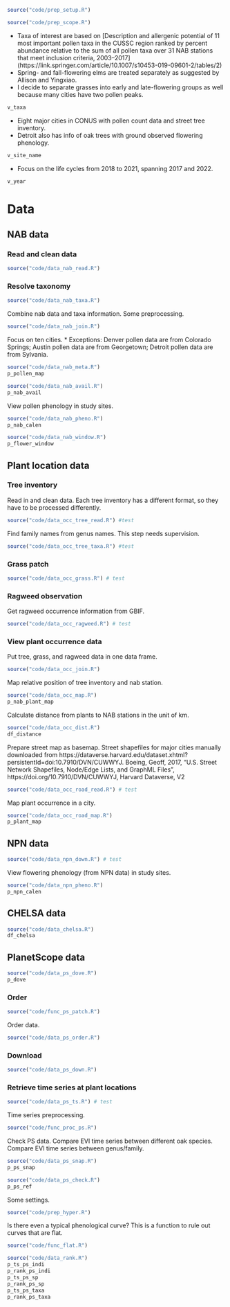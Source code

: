 
```r
source("code/prep_setup.R")
```

```r
source("code/prep_scope.R")
```

* Taxa of interest are based on [Description and allergenic potential of 11 most important pollen taxa in the CUSSC region ranked by percent abundance relative to the sum of all pollen taxa over 31 NAB stations that meet inclusion criteria, 2003–2017] (https://link.springer.com/article/10.1007/s10453-019-09601-2/tables/2)
* Spring- and fall-flowering elms are treated separately as suggested by Allison and Yingxiao.
* I decide to separate grasses into early and late-flowering groups as well because many cities have two pollen peaks.
```r
v_taxa
```

* Eight major cities in CONUS with pollen count data and street tree inventory.
* Detroit also has info of oak trees with ground observed flowering phenology.
```r
v_site_name
```

* Focus on the life cycles from 2018 to 2021, spanning 2017 and 2022.
```r
v_year
```

# Data
## NAB data
### Read and clean data
```r
source("code/data_nab_read.R")
```

### Resolve taxonomy
```r
source("code/data_nab_taxa.R")
```

Combine nab data and taxa information. Some preprocessing.
```r
source("code/data_nab_join.R")
```

Focus on ten cities.
* Exceptions: Denver pollen data are from Colorado Springs; Austin pollen data are from Georgetown; Detroit pollen data are from Sylvania.
```r
source("code/data_nab_meta.R")
p_pollen_map
```

```r
source("code/data_nab_avail.R")
p_nab_avail
```

View pollen phenology in study sites.
```r
source("code/data_nab_pheno.R")
p_nab_calen
```
```r
source("code/data_nab_window.R")
p_flower_window
```

## Plant location data
### Tree inventory
Read in and clean data. Each tree inventory has a different format, so they have to be processed differently.
```r
source("code/data_occ_tree_read.R") #test
```

Find family names from genus names. This step needs supervision.
```r
source("code/data_occ_tree_taxa.R") #test
```

### Grass patch
```r
source("code/data_occ_grass.R") # test
```

### Ragweed observation
Get ragweed occurrence information from GBIF.
```r
source("code/data_occ_ragweed.R") # test
```

### View plant occurrence data

Put tree, grass, and ragweed data in one data frame.
```r
source("code/data_occ_join.R")
```

Map relative position of tree inventory and nab station.
```r
source("code/data_occ_map.R")
p_nab_plant_map
```

Calculate distance from plants to NAB stations in the unit of km.
```r
source("code/data_occ_dist.R")
df_distance
```

Prepare street map as basemap. Street shapefiles for major cities manually downloaded from https://dataverse.harvard.edu/dataset.xhtml?persistentId=doi:10.7910/DVN/CUWWYJ.
Boeing, Geoff, 2017, "U.S. Street Network Shapefiles, Node/Edge Lists, and GraphML Files", https://doi.org/10.7910/DVN/CUWWYJ, Harvard Dataverse, V2
```r
source("code/data_occ_road_read.R") # test
```

Map plant occurrence in a city.
```r
source("code/data_occ_road_map.R")
p_plant_map
```

## NPN data
```r
source("code/data_npn_down.R") # test
```

View flowering phenology (from NPN data) in study sites.
```r
source("code/data_npn_pheno.R")
p_npn_calen
```

## CHELSA data
```r
source("code/data_chelsa.R")
df_chelsa
```

## PlanetScope data

```r
source("code/data_ps_dove.R")
p_dove
```

### Order

```r
source("code/func_ps_patch.R")
```

Order data.
```r
source("code/data_ps_order.R")
```

### Download
```r
source("code/data_ps_down.R")
```

### Retrieve time series at plant locations
```r
source("code/data_ps_ts.R") # test
```

Time series preprocessing.
```r
source("code/func_proc_ps.R")
```

Check PS data.
Compare EVI time series between different oak species.
Compare EVI time series between genus/family.

```r
source("code/data_ps_snap.R")
p_ps_snap

source("code/data_ps_check.R")
p_ps_ref
```


Some settings.
```r
source("code/prep_hyper.R")
```

Is there even a typical phenological curve? This is a function to rule out curves that are flat.
```r
source("code/func_flat.R")
```

```r
source("code/data_rank.R")
p_ts_ps_indi
p_rank_ps_indi
p_ts_ps_sp
p_rank_ps_sp
p_ts_ps_taxa
p_rank_ps_taxa
```
